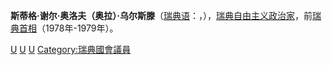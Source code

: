 {{Infobox officeholder
|image           = Ola Ullsten.JPG|180px
|name            = 斯蒂格·谢尔·乌尔斯滕
|original_name   = Ola Ullsten
|office1         = [[外交部长（瑞典|外交部长]]
|primeminister1  = [[图尔比约恩·费尔丁|图尔比约恩·费尔丁]]
|term_start1     = 1979年10月12日
|term_end1       = 1982年10月8日<br/><small>({{Age in years and days|1979|10|12|1982|10|8}})</small>
|predecessor1    = [[汉斯布利克斯|汉斯布利克斯]]
|successor1      = [[伦纳特·斯特罗姆|伦纳特·斯特罗姆]]
|office2         = 瑞典副首相
|primeminister2  = [[图尔比约恩·费尔丁|图尔比约恩·费尔丁]]
|term_start2     = 1980年8月1日
|term_end2       = 1982年10月8日<br/><small>({{Age in years and days|1980|8|1|1982|10|8}})</small>
|predecessor2    = [[英格玛·蒙德布|英格玛·蒙德布]] 
|successor2      = [[英瓦尔·卡尔松|英瓦尔·卡尔松]]
|primeminister3  = [[图尔比约恩·费尔丁|图尔比约恩·费尔丁]]
|term_start3     = 1978年3月7日
|term_end3       = 1978年10月18日<br/><small>({{Age in years and days|1978|3|7|1978|10|18}})</small>
|predecessor3    = [[佩尔·阿尔马克|佩尔·阿尔马克]]
|successor3      = [[斯文·罗曼努斯|斯文·罗曼努斯]]
|office4         = 第28 [[瑞典首相|瑞典首相]]
|monarch4        = [[卡尔十六世·古斯塔夫|卡尔十六世·古斯塔夫]] 
|term_start4     = 1978年10月18日
|term_end4       = 1979年10月12日<br/><small>({{Age in years and days|1978|10|18|1979|10|12}})</small>
|predecessor4    = [[图尔比约恩·费尔丁|图尔比约恩·费尔丁]]
|successor4      = [[图尔比约恩·费尔丁|图尔比约恩·费尔丁]]
|deputy4         = [[斯文·罗曼努斯|斯文·罗曼努斯]]
|deputy      = 
|birth_date  = {{Birth date|1931|06|23|df=y}}
|birth_place = [[瑞典|瑞典]][[于默奥|于默奥]]
|death_date  = {{death date and age|2018|5|28|1931|06|23|df=y}}
|death_place = 瑞典[[哥得蘭省|哥得蘭省]]{{link-en|歐亞 (瑞典)|Öja, Gotland|歐亞}}
|party       = [[自由人民党（瑞典|自由人民党]]
|spouse      = 艾薇·艾司科<br><small>(1961-1981; 离婚)</small><br>路易丝·布多昂<br><small>(1989-当下)</small>
Ullsten 
}}

'''斯蒂格·谢尔·奥洛夫（奥拉）·乌尔斯滕'''（[[瑞典语|瑞典语]]：'''{{lang|sv|Stig Kjell Olof (Ola) Ullsten}}'''，{{bd|1931年|6月23日|2018年|5月28日|catIdx=Ullsten}}），[[瑞典|瑞典]][[自由主义|自由主义]][[政治家|政治家]]，前[[瑞典首相列表|瑞典首相]]（1978年-1979年）。  

{{start box}}
{{s-before|[[图尔比约恩·费尔丁|图尔比约恩·费尔丁]]}}
{{s-title|[[瑞典首相列表|瑞典首相]]|1978-1979}}
{{s-after|[[图尔比约恩·费尔丁|图尔比约恩·费尔丁]]}}
{{s-before|[[汉斯·布利克斯|汉斯·布利克斯]]}}
{{s-title|[[瑞典外交大臣|瑞典外交大臣]]|1979-1982}}
{{s-after|[[伦纳特·博德斯特伦|伦纳特·博德斯特伦]]}}
{{s-before|[[佩尔·阿赫马克|佩尔·阿赫马克]]}}
{{s-title|[[瑞典自由人民党|自由人民党主席]]|1978-1983}}
{{s-after|[[本特·韦斯特贝里|本特·韦斯特贝里]]}}
{{end box}}

{{Authority control}}
[[Category:1931年出生|U]]
[[Category:瑞典首相|U]]
[[Category:瑞典外交大臣|U]]
[[Category:瑞典國會議員|Category:瑞典國會議員]]
